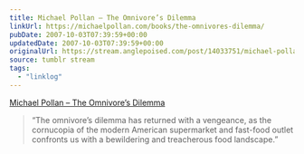 ```yaml
---
title: Michael Pollan – The Omnivore’s Dilemma
linkUrl: https://michaelpollan.com/books/the-omnivores-dilemma/
pubDate: 2007-10-03T07:39:59+00:00
updatedDate: 2007-10-03T07:39:59+00:00
originalUrl: https://stream.anglepoised.com/post/14033751/michael-pollan-the-omnivores-dilemma
source: tumblr stream
tags:
  - "linklog"
---
```


[Michael Pollan &#8211; The Omnivore&#8217;s Dilemma][1]

> &ldquo;The omnivore’s dilemma has returned with a vengeance, as the cornucopia of the modern American supermarket and fast-food outlet confronts us with a bewildering and treacherous food landscape.&rdquo;

[1]: https://michaelpollan.com/books/the-omnivores-dilemma/
